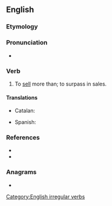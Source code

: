==English==

===Etymology===
{{prefix|en|out|sell}}

===Pronunciation===
* {{IPA|/ɑʊtˈsɛl/|lang=en}}

===Verb===
{{en-verb|outsells|outselling|outsold}}

# {{lb|en|transitive}} To [[sell]] more than; to surpass in sales.

====Translations====
{{trans-top|to sell more than}}
* Catalan: {{t|ca|vendre's més que}}
{{trans-mid}}
* Spanish: {{t|es|venderse más que}}
{{trans-bottom}}

===References===
* {{R:Century 1911}}
* {{R:Webster 1913}}

===Anagrams===
* {{anagrams|en|sell out|sell-out|sellout}}

[[Category:English irregular verbs]]